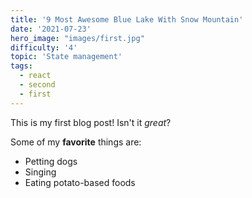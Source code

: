 ```yaml
---
title: '9 Most Awesome Blue Lake With Snow Mountain'
date: '2021-07-23'
hero_image: "images/first.jpg"
difficulty: '4'
topic: 'State management'
tags:
  - react
  - second
  - first
---
```


This is my first blog post! Isn't it _great_?

Some of my **favorite** things are:

- Petting dogs
- Singing
- Eating potato-based foods
